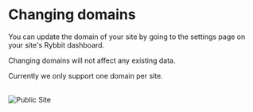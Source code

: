 

# Changing domains

You can update the domain of your site by going to the settings page on your site's Rybbit dashboard.

Changing domains will not affect any existing data.

Currently we only support one domain per site.

<br/>
<Image src="/settings.jpg" alt="Public Site" width={500} height={500} />

